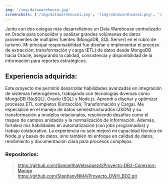 ```yaml
---
img: '/img/datawarehouse.jpg'
screenshots: ['/img/datawarehouse1.png', '/img/datawarehouse2.png', '/img/datawarehouse3.png']
---
```

Junto con dos colegas más desarrollamos un Data Warehouse centralizado en Oracle para consolidar y analizar 
grandes volúmenes de datos provenientes de múltiples fuentes (MongoDB, SQL Server) en el rubro de turismo.
Mi principal responsabilidad fue diseñar e implementar el proceso de extracción, transformación y carga (ETL) 
de datos desde MongoDB hacia Oracle, asegurando la calidad, consistencia y disponibilidad de la información para 
reportes estratégicos. 

## Experiencia adquirida: 

Este proyecto me permitió desarrollar habilidades avanzadas en integración de sistemas heterogéneos, 
trabajando con tecnologías diversas como MongoDB (NoSQL), Oracle (SQL) y Node.js. Aprendí a diseñar y 
optimizar procesos ETL completos (Extracción, Transformación y Carga). Me especialicé en el manejo de datos
semiestructurados (JSON) y su transformación a modelos relacionales, resolviendo desafíos como el mapeo de 
campos anidados y la normalización de información. Además, fortalecí mis habilidades en automatización 
(con jobs programados) y trabajo colaborativo. La experiencia no solo mejoró mi capacidad técnica en Node.js 
y bases de datos, sino también mi enfoque en calidad de datos, rendimiento y documentación clara para procesos
complejos. 

### Repositorios: 
>https://github.com/SamanthaVelasquez4/Proyecto-DB2-Conexion-Mongo  
>https://github.com/StephanyNM4/Proyecto_DWH_BD2.git 